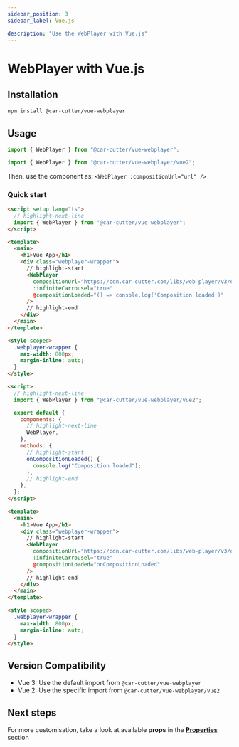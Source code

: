 ```yaml
---
sidebar_position: 3
sidebar_label: Vue.js

description: "Use the WebPlayer with Vue.js"
---
```



# WebPlayer with Vue.js

## Installation

```bash npm2yarn
npm install @car-cutter/vue-webplayer
```

## Usage

<Tabs groupId="vue-version">
  <TabItem value="vue3" label="Vue 3" default>

```typescript
import { WebPlayer } from "@car-cutter/vue-webplayer";
```

  </TabItem>
  <TabItem value="vue2" label="Vue 2">

```typescript
import { WebPlayer } from "@car-cutter/vue-webplayer/vue2";
```

  </TabItem>
</Tabs>

Then, use the component as: `<WebPlayer :compositionUrl="url" />`

### Quick start

<Tabs groupId="vue-version">
  <TabItem value="vue3" label="Vue 3" default>

```html title="/src/App.vue"
<script setup lang="ts">
  // highlight-next-line
  import { WebPlayer } from "@car-cutter/vue-webplayer";
</script>

<template>
  <main>
    <h1>Vue App</h1>
    <div class="webplayer-wrapper">
      // highlight-start
      <WebPlayer
        compositionUrl="https://cdn.car-cutter.com/libs/web-player/v3/demos/composition.json"
        :infiniteCarrousel="true"
        @compositionLoaded="() => console.log('Composition loaded')"
      />
      // highlight-end
    </div>
  </main>
</template>

<style scoped>
  .webplayer-wrapper {
    max-width: 800px;
    margin-inline: auto;
  }
</style>
```

  </TabItem>
  <TabItem value="vue2" label="Vue 2">

```html title="/src/App.vue"
<script>
  // highlight-next-line
  import { WebPlayer } from "@car-cutter/vue-webplayer/vue2";

  export default {
    components: {
      // highlight-next-line
      WebPlayer,
    },
    methods: {
      // highlight-start
      onCompositionLoaded() {
        console.log("Composition loaded");
      },
      // highlight-end
    },
  };
</script>

<template>
  <main>
    <h1>Vue App</h1>
    <div class="webplayer-wrapper">
      // highlight-start
      <WebPlayer
        compositionUrl="https://cdn.car-cutter.com/libs/web-player/v3/demos/composition.json"
        :infiniteCarrousel="true"
        @compositionLoaded="onCompositionLoaded"
      />
      // highlight-end
    </div>
  </main>
</template>

<style scoped>
  .webplayer-wrapper {
    max-width: 800px;
    margin-inline: auto;
  }
</style>
```

  </TabItem>
</Tabs>

## Version Compatibility

- Vue 3: Use the default import from `@car-cutter/vue-webplayer`
- Vue 2: Use the specific import from `@car-cutter/vue-webplayer/vue2`

## Next steps

For more customisation, take a look at available **props** in the **[Properties](../properties.mdx)** section
